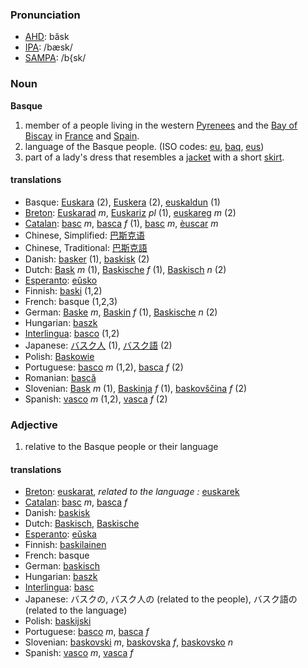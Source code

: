 ===Pronunciation===
*[[w:AHD|AHD]]: băsk
*[[w:IPA|IPA]]: /bæsk/
*[[w:SAMPA|SAMPA]]: /b{sk/

=== Noun ===

'''Basque'''

# member of a people living in the western [[Pyrenees]] and the [[Bay of Biscay]] in [[France]] and [[Spain]].
# language of the Basque people. (ISO codes: [[eu]], [[baq]], [[eus]])
# part of a lady's dress that resembles a [[jacket]] with a short [[skirt]].

==== translations ====
*Basque: [[Euskara]] (2), [[Euskera]] (2), [[euskaldun]] (1)
*[[Breton]]: [[Euskarad]] ''m'', [[Euskariz]] ''pl'' (1), [[euskareg]] ''m'' (2)
*[[Catalan]]: [[basc]] ''m'', [[basca]] ''f'' (1), [[basc]] ''m'', [[èuscar]] ''m''
*Chinese, Simplified: [[巴斯克语]]
*Chinese, Traditional: [[巴斯克語]]
*Danish: [[basker]] (1), [[baskisk]] (2)
*Dutch: [[Bask]] ''m'' (1), [[Baskische]] ''f'' (1), [[Baskisch]] ''n'' (2)
*[[Esperanto]]: [[eŭsko]]
*Finnish: [[baski]] (1,2)
*French: basque (1,2,3)
*German: [[Baske]] ''m'', [[Baskin]] ''f'' (1), [[Baskische]] ''n'' (2)
*Hungarian: [[baszk]]
*[[Interlingua]]: [[basco]] (1,2)
*Japanese: [[バスク人]] (1), [[バスク語]] (2)
*Polish: [[Baskowie]]
*Portuguese: [[basco]] ''m'' (1,2), [[basca]] ''f'' (2)
*Romanian: [[bască]]
*Slovenian: [[Bask]] ''m'' (1), [[Baskinja]] ''f'' (1), [[baskovščina]] ''f'' (2)
*Spanish: [[vasco]] ''m'' (1,2), [[vasca]] ''f'' (2)

=== Adjective ===
# relative to the Basque people or their language

==== translations ====
*[[Breton]]: [[euskarat]], ''related to the language :'' [[euskarek]]
*[[Catalan]]: [[basc]] ''m'', [[basca]] ''f''
*Danish: [[baskisk]]
*Dutch: [[Baskisch]], [[Baskische]]
*[[Esperanto]]: [[eŭska]]
*Finnish: [[baskilainen]]
*French: basque
*German: [[baskisch]]
*Hungarian: [[baszk]]
*[[Interlingua]]: [[basc]]
*Japanese: バスクの, バスク人の (related to the people), バスク語の (related to the language)
*Polish: [[baskijski]]
*Portuguese: [[basco]] ''m'', [[basca]] ''f''
*Slovenian: [[baskovski]] ''m'', [[baskovska]] ''f'', [[baskovsko]] ''n''
*Spanish: [[vasco]] ''m'', [[vasca]] ''f''